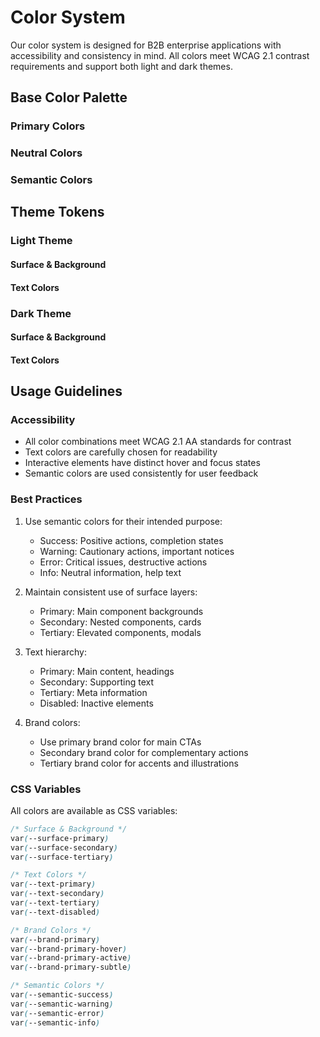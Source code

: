 
<Meta title="Theme/Colors" />

# Color System

Our color system is designed for B2B enterprise applications with accessibility and consistency in mind. All colors meet WCAG 2.1 contrast requirements and support both light and dark themes.

## Base Color Palette

### Primary Colors
<ColorPalette>
  <ColorItem 
    title="Blue" 
    subtitle="Primary Brand Color" 
    colors={baseColors.blue} 
  />
  <ColorItem 
    title="Purple" 
    subtitle="Secondary Brand Color" 
    colors={baseColors.purple} 
  />
  <ColorItem 
    title="Teal" 
    subtitle="Tertiary Brand Color" 
    colors={baseColors.teal} 
  />
</ColorPalette>

### Neutral Colors
<ColorPalette>
  <ColorItem 
    title="Gray" 
    subtitle="Used for text, backgrounds, and borders" 
    colors={baseColors.gray} 
  />
</ColorPalette>

### Semantic Colors
<ColorPalette>
  <ColorItem 
    title="Success" 
    subtitle="Positive actions and states" 
    colors={baseColors.success} 
  />
  <ColorItem 
    title="Warning" 
    subtitle="Cautionary actions and states" 
    colors={baseColors.warning} 
  />
  <ColorItem 
    title="Error" 
    subtitle="Destructive actions and error states" 
    colors={baseColors.error} 
  />
  <ColorItem 
    title="Info" 
    subtitle="Informational messages and states" 
    colors={baseColors.info} 
  />
</ColorPalette>

## Theme Tokens

### Light Theme

#### Surface & Background
<ColorPalette>
  <ColorItem 
    title="Surface" 
    subtitle="Component backgrounds" 
    colors={lightTheme.surface} 
  />
  <ColorItem 
    title="Background" 
    subtitle="Page and container backgrounds" 
    colors={lightTheme.background} 
  />
</ColorPalette>

#### Text Colors
<ColorPalette>
  <ColorItem 
    title="Text" 
    subtitle="Typography hierarchy" 
    colors={lightTheme.text} 
  />
</ColorPalette>

### Dark Theme

#### Surface & Background
<ColorPalette>
  <ColorItem 
    title="Surface" 
    subtitle="Component backgrounds (Dark)" 
    colors={darkTheme.surface} 
  />
  <ColorItem 
    title="Background" 
    subtitle="Page and container backgrounds (Dark)" 
    colors={darkTheme.background} 
  />
</ColorPalette>

#### Text Colors
<ColorPalette>
  <ColorItem 
    title="Text" 
    subtitle="Typography hierarchy (Dark)" 
    colors={darkTheme.text} 
  />
</ColorPalette>

## Usage Guidelines

### Accessibility

- All color combinations meet WCAG 2.1 AA standards for contrast
- Text colors are carefully chosen for readability
- Interactive elements have distinct hover and focus states
- Semantic colors are used consistently for user feedback

### Best Practices

1. Use semantic colors for their intended purpose:
   - Success: Positive actions, completion states
   - Warning: Cautionary actions, important notices
   - Error: Critical issues, destructive actions
   - Info: Neutral information, help text

2. Maintain consistent use of surface layers:
   - Primary: Main component backgrounds
   - Secondary: Nested components, cards
   - Tertiary: Elevated components, modals

3. Text hierarchy:
   - Primary: Main content, headings
   - Secondary: Supporting text
   - Tertiary: Meta information
   - Disabled: Inactive elements

4. Brand colors:
   - Use primary brand color for main CTAs
   - Secondary brand color for complementary actions
   - Tertiary brand color for accents and illustrations

### CSS Variables

All colors are available as CSS variables:

```css
/* Surface & Background */
var(--surface-primary)
var(--surface-secondary)
var(--surface-tertiary)

/* Text Colors */
var(--text-primary)
var(--text-secondary)
var(--text-tertiary)
var(--text-disabled)

/* Brand Colors */
var(--brand-primary)
var(--brand-primary-hover)
var(--brand-primary-active)
var(--brand-primary-subtle)

/* Semantic Colors */
var(--semantic-success)
var(--semantic-warning)
var(--semantic-error)
var(--semantic-info)
``` 